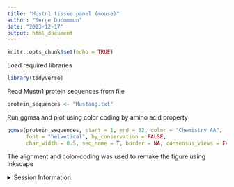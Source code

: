 ```yaml
---
title: "Mustn1 tissue panel (mouse)"
author: "Serge Ducommun"
date: "2023-12-17"
output: html_document
---
```


```r
knitr::opts_chunk$set(echo = TRUE)
```

Load required libraries

```r
library(tidyverse)
```

Read Mustn1 protein sequences from file

```r
protein_sequences <- "Mustang.txt"
```

Run ggmsa and plot using color coding by amino acid property

```r
ggmsa(protein_sequences, start = 1, end = 82, color = "Chemistry_AA",
      font = "helvetical", by_conservation = FALSE, 
      char_width = 0.5, seq_name = T, border = NA, consensus_views = FALSE, disagreement = FALSE, show.legend = FALSE)
```

The alignment and color-coding was used to remake the figure using Inkscape

<details><summary>Session Information:</summary>
```r
sessionInfo()
```
</details>